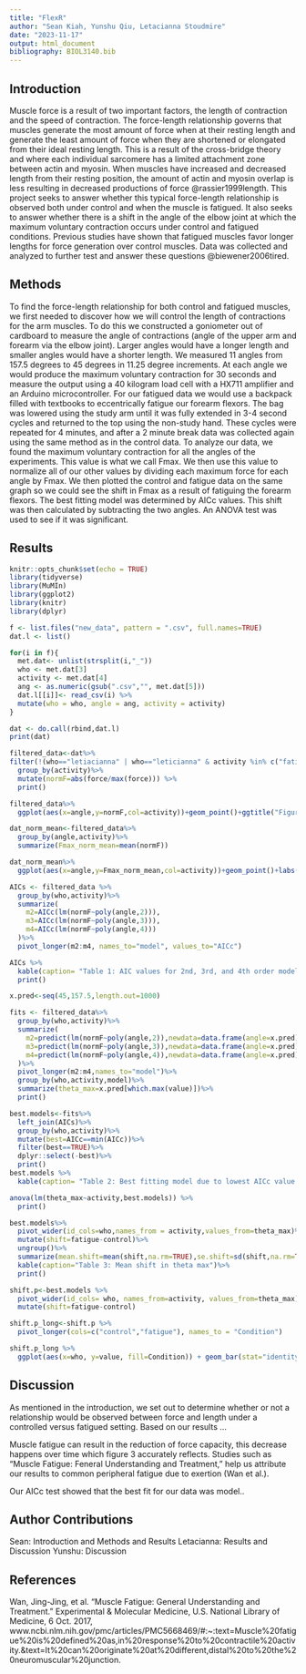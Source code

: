 ```yaml
---
title: "FlexR"
author: "Sean Kiah, Yunshu Qiu, Letacianna Stoudmire"
date: "2023-11-17"
output: html_document
bibliography: BIOL3140.bib
---
```

## Introduction

Muscle force is a result of two important factors, the length of contraction and the speed of contraction. The force-length relationship governs that muscles generate the most amount of force when at their resting length and generate the least amount of force when they are shortened or elongated from their ideal resting length. This is a result of the cross-bridge theory and where each individual sarcomere has a limited attachment zone between actin and myosin. When muscles have increased and decreased length from their resting position, the amount of actin and myosin overlap is less resulting in decreased productions of force @rassier1999length. This project seeks to answer whether this typical force-length relationship is observed both under control and when the muscle is fatigued. It also seeks to answer whether there is a shift in the angle of the elbow joint at which the maximum voluntary contraction occurs under control and fatigued conditions. Previous studies have shown that fatigued muscles favor longer lengths for force generation over control muscles. Data was collected and analyzed to further test and answer these questions @biewener2006tired.

## Methods

To find the force-length relationship for both control and fatigued muscles, we first needed to discover how we will control the length of contractions for the arm muscles. To do this we constructed a goniometer out of cardboard to measure the angle of contractions (angle of the upper arm and forearm via the elbow joint). Larger angles would have a longer length and smaller angles would have a shorter length. We measured 11 angles from 157.5 degrees to 45 degrees in 11.25 degree increments. At each angle we would produce the maximum voluntary contraction for 30 seconds and measure the output using a 40 kilogram load cell with a HX711 amplifier and an Arduino microcontroller. For our fatigued data we would use a backpack filled with textbooks to eccentrically fatigue our forearm flexors. The bag was lowered using the study arm until it was fully extended in 3-4 second cycles and returned to the top using the non-study hand. These cycles were repeated for 4 minutes, and after a 2 minute break data was collected again using the same method as in the control data. 
To analyze our data, we found the maximum voluntary contraction for all the angles of the experiments. This value is what we call Fmax. We then use this value to normalize all of our other values by dividing each maximum force for each angle by Fmax. We then plotted the control and fatigue data on the same graph so we could see the shift in Fmax as a result of fatiguing the forearm flexors. The best fitting model was determined by AICc values. This shift was then calculated by subtracting the two angles. An ANOVA test was used to see if it was significant. 

## Results

```r
knitr::opts_chunk$set(echo = TRUE)
library(tidyverse)
library(MuMIn)
library(ggplot2)
library(knitr)
library(dplyr)
```

```r
f <- list.files("new_data", pattern = ".csv", full.names=TRUE)
dat.l <- list()

for(i in f){
  met.dat<- unlist(strsplit(i,"_"))
  who <- met.dat[3]
  activity <- met.dat[4]
  ang <- as.numeric(gsub(".csv","", met.dat[5]))
  dat.l[[i]]<- read_csv(i) %>%
  mutate(who = who, angle = ang, activity = activity)
}

dat <- do.call(rbind,dat.l)
print(dat)

filtered_data<-dat%>%
filter(!(who=="letiacianna" | who=="leticianna" & activity %in% c("fatigue","control")))%>%
  group_by(activity)%>%
  mutate(normF=abs(force/max(force))) %>%
  print()

```
```r
filtered_data%>% 
  ggplot(aes(x=angle,y=normF,col=activity))+geom_point()+ggtitle("Figure 1: Normalized Fmax vs Angle")

dat_norm_mean<-filtered_data%>%
  group_by(angle,activity)%>%
  summarize(Fmax_norm_mean=mean(normF))

dat_norm_mean%>% 
  ggplot(aes(x=angle,y=Fmax_norm_mean,col=activity))+geom_point()+labs(y="Mean Normalized Fmax", x="Angle")+ggtitle("Figure 2: Mean normalized Fmax vs Angle")
```
```r
AICs <- filtered_data %>%
  group_by(who,activity)%>%
  summarize(
    m2=AICc(lm(normF~poly(angle,2))),
    m3=AICc(lm(normF~poly(angle,3))),
    m4=AICc(lm(normF~poly(angle,4)))
  )%>%
  pivot_longer(m2:m4, names_to="model", values_to="AICc")

AICs %>%
  kable(caption= "Table 1: AIC values for 2nd, 3rd, and 4th order models")%>%
  print()


```
```r
x.pred<-seq(45,157.5,length.out=1000)

fits <- filtered_data%>%
  group_by(who,activity)%>%
  summarize(
    m2=predict(lm(normF~poly(angle,2)),newdata=data.frame(angle=x.pred)), 
    m3=predict(lm(normF~poly(angle,3)),newdata=data.frame(angle=x.pred)), 
    m4=predict(lm(normF~poly(angle,4)),newdata=data.frame(angle=x.pred)) 
  )%>%
  pivot_longer(m2:m4,names_to="model")%>%
  group_by(who,activity,model)%>%
  summarize(theta_max=x.pred[which.max(value)])%>%
  print()

best.models<-fits%>%
  left_join(AICs)%>%
  group_by(who,activity)%>%
  mutate(best=AICc==min(AICc))%>%
  filter(best==TRUE)%>%
  dplyr::select(-best)%>%
  print()
best.models %>%
  kable(caption= "Table 2: Best fitting model due to lowest AICc value and predicted theta max")

anova(lm(theta_max~activity,best.models)) %>%
  print()

best.models%>%
  pivot_wider(id_cols=who,names_from = activity,values_from=theta_max)%>%
  mutate(shift=fatigue-control)%>%
  ungroup()%>%
  summarize(mean.shift=mean(shift,na.rm=TRUE),se.shift=sd(shift,na.rm=TRUE)/sqrt(length(shift))) %>%
  kable(caption="Table 3: Mean shift in theta max")%>%
  print()

shift.p<-best.models %>%
  pivot_wider(id_cols= who, names_from=activity, values_from=theta_max)%>%
  mutate(shift=fatigue-control)

shift.p_long<-shift.p %>%
  pivot_longer(cols=c("control","fatigue"), names_to = "Condition")

shift.p_long %>%
  ggplot(aes(x=who, y=value, fill=Condition)) + geom_bar(stat="identity", position="dodge", width=0.5)+ scale_x_discrete(labels=NULL)+theme_classic()+coord_flip()+ylab("Theta max")+ggtitle("Figure 3: Theta max for each individual subject")
```

## Discussion
As mentioned in the introduction, we set out to determine whether or not a relationship would be observed between force and length under a controlled versus fatigued setting. Based on our results ... 

Muscle fatigue can result in the reduction of force capacity, this decrease happens over time which figure 3 accurately reflects. Studies such as "Muscle Fatigue: Feneral Understanding and Treatment," help us attribute our results to common peripheral fatigue due to exertion (Wan et al.).

Our AICc test showed that the best fit for our data was model..

## Author Contributions
Sean: Introduction and Methods and Results
Letacianna: Results and Discussion
Yunshu: Discussion

## References

Wan, Jing-Jing, et al. “Muscle Fatigue: General Understanding and Treatment.” Experimental &amp; Molecular Medicine, U.S. National Library of Medicine, 6 Oct. 2017, www.ncbi.nlm.nih.gov/pmc/articles/PMC5668469/#:~:text=Muscle%20fatigue%20is%20defined%20as,in%20response%20to%20contractile%20activity.&amp;text=It%20can%20originate%20at%20different,distal%20to%20the%20neuromuscular%20junction. 


